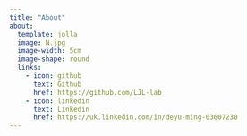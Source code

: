 ```yaml
---
title: "About"
about: 
  template: jolla
  image: N.jpg
  image-width: 5cm
  image-shape: round
  links:
    - icon: github
      text: Github
      href: https://github.com/LJL-lab
    - icon: linkedin
      text: Linkedin
      href: https://uk.linkedin.com/in/deyu-ming-03607230
---
```

